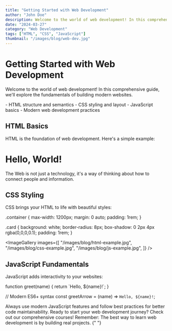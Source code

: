 ```yaml
---
title: "Getting Started with Web Development"
author: "John Doe"
description: Welcome to the world of web development! In this comprehensive guide, we'll explore the fundamentals of building modern websites.
date: "2024-03-27"
category: "Web Development"
tags: ["HTML", "CSS", "JavaScript"]
thumbnail: "/images/blog/web-dev.jpg"
---
```


# Getting Started with Web Development

Welcome to the world of web development! In this comprehensive guide, we'll explore the fundamentals of building modern websites.

<InfoBox title="What you'll learn">
  - HTML structure and semantics - CSS styling and layout - JavaScript basics -
  Modern web development practices
</InfoBox>

## HTML Basics

HTML is the foundation of web development. Here's a simple example:

<CodeBlock language="html">
<!DOCTYPE html>
<html>
  <head>
    <title>My First Page</title>
  </head>
  <body>
    <h1>Hello, World!</h1>
  </body>
</html>
</CodeBlock>

<Quote author="Tim Berners-Lee">
  The Web is not just a technology, it's a way of thinking about how to connect
  people and information.
</Quote>

## CSS Styling

CSS brings your HTML to life with beautiful styles:

<CodeBlock language="css">
.container {
  max-width: 1200px;
  margin: 0 auto;
  padding: 1rem;
}

.card {
background: white;
border-radius: 8px;
box-shadow: 0 2px 4px rgba(0,0,0,0.1);
padding: 1rem;
}

</CodeBlock>

<ImageGallery
  images={[
    "/images/blog/html-example.jpg",
    "/images/blog/css-example.jpg",
    "/images/blog/js-example.jpg",
  ]}
/>

## JavaScript Fundamentals

JavaScript adds interactivity to your websites:

<CodeBlock language="javascript">
function greet(name) {
  return `Hello, ${name}!`;
}

// Modern ES6+ syntax
const greetArrow = (name) => `Hello, ${name}!`;

</CodeBlock>

<InfoBox title="Pro Tip">
  Always use modern JavaScript features and follow best practices for better
  code maintainability.
</InfoBox>

<CallToAction buttonText="Start Learning" buttonLink="/courses">
  Ready to start your web development journey? Check out our comprehensive
  courses!
</CallToAction>

<Quote>
  Remember: The best way to learn web development is by building real projects.
</Quote>{" "}

